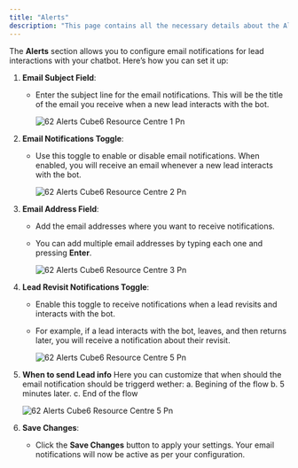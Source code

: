 ```yaml
---
title: "Alerts"
description: "This page contains all the necessary details about the Alerts section of the Whatsapp bot settings"
---
```


The **Alerts** section allows you to configure email notifications for lead interactions with your chatbot. Here’s how you can set it up:

1. **Email Subject Field**:
   - Enter the subject line for the email notifications. This will be the title of the email you receive when a new lead interacts with the bot.

     ![62 Alerts  Cube6 Resource Centre 1 Pn](/images/how-botpenguin-works/whatsapp-alerts/62.alerts__Cube6_resource_centre-1.png)
2. **Email Notifications Toggle**:
   - Use this toggle to enable or disable email notifications. When enabled, you will receive an email whenever a new lead interacts with the bot.

     ![62 Alerts  Cube6 Resource Centre 2 Pn](/images/how-botpenguin-works/whatsapp-alerts/62.alerts__Cube6_resource_centre-2.png)
3. **Email Address Field**:
   - Add the email addresses where you want to receive notifications.
   - You can add multiple email addresses by typing each one and pressing **Enter**.

     ![62 Alerts  Cube6 Resource Centre 3 Pn](/images/how-botpenguin-works/whatsapp-alerts/62.alerts__Cube6_resource_centre-3.png)
4. **Lead Revisit Notifications Toggle**:
   - Enable this toggle to receive notifications when a lead revisits and interacts with the bot.
   - For example, if a lead interacts with the bot, leaves, and then returns later, you will receive a notification about their revisit.

     ![62 Alerts  Cube6 Resource Centre 5 Pn](/images/how-botpenguin-works/whatsapp-alerts/62.alerts__Cube6_resource_centre-4.png)
5. **When to send Lead info** Here you can customize that when should the email notification should be triggerd wether: a. Begining of the flow b. 5 minutes later. c. End of the flow

   ![62 Alerts  Cube6 Resource Centre 5 Pn](/images/how-botpenguin-works/whatsapp-alerts/62.alerts__Cube6_resource_centre-5.png)
6. **Save Changes**:
   - Click the **Save Changes** button to apply your settings. Your email notifications will now be active as per your configuration.